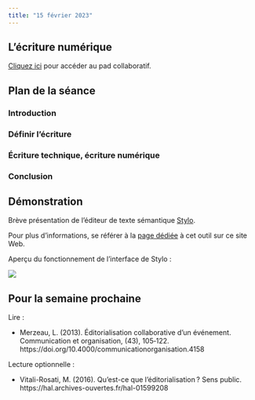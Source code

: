 ```yaml
---
title: "15 février 2023"
---
```


## L'écriture numérique

::: {.callout-note}

[Cliquez ici](https://demo.hedgedoc.org/0DrmK7suTxqE0Zae8BC5KA#) pour accéder au pad collaboratif.

:::

## Plan de la séance

### Introduction
### Définir l'écriture
### Écriture technique, écriture numérique
### Conclusion


## Démonstration

Brève présentation de l'éditeur de texte sémantique [Stylo](https://stylo.huma-num.fr/).

Pour plus d'informations, se référer à la [page dédiée](/tools/stylo.html) à cet outil sur ce site Web.

Aperçu du fonctionnement de l'interface de Stylo :

![](/images/stylo.png)

## Pour la semaine prochaine

Lire : 

- Merzeau, L. (2013). Éditorialisation collaborative d’un événement. Communication et organisation, (43), 105‑122. https://doi.org/10.4000/communicationorganisation.4158

Lecture optionnelle :

- Vitali-Rosati, M. (2016). Qu’est-ce que l’éditorialisation ? Sens public. https://hal.archives-ouvertes.fr/hal-01599208